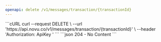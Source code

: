 ```yaml
---
openapi: delete /v1/messages/transaction/{transactionId}
---
```



<ApikeyWarning />

<RequestExample>
```cURL
curl --request DELETE \
--url 'https://api.novu.co/v1/messages/transaction/{transactionId}' \
--header 'Authorization: ApiKey <NOVU_API_KEY>'
```

</RequestExample>

<ResponseExample>
```json
204 - No Content
```

</ResponseExample>
